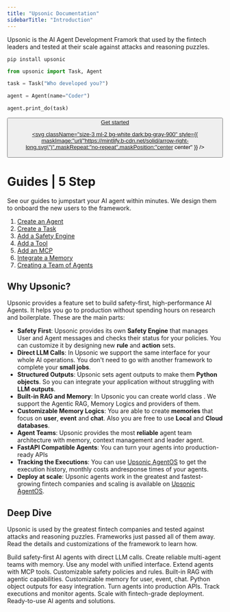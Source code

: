 ```yaml
---
title: "Upsonic Documentation"
sidebarTitle: "Introduction"
---
```


Upsonic is the AI Agent Development Framork that used by the fintech leaders and tested at their scale against attacks and reasoning puzzles.

```shellscript
pip install upsonic
```

```python
from upsonic import Task, Agent

task = Task("Who developed you?")

agent = Agent(name="Coder")

agent.print_do(task)
```

<a href="/get-started/quickstart">
<button type="button" className="px-5 flex items-center font-medium text-sm rounded-full py-2 shadow-sm text-white dark:text-gray-900 bg-primary-dark dark:bg-primary-light hover:opacity-[0.9] hover:bg-primary justify-center">
Get started

<svg className="size-3 ml-2 bg-white dark:bg-gray-900" style={{ maskImage:"url(\"https://mintlify.b-cdn.net/solid/arrow-right-long.svg\")",maskRepeat:"no-repeat",maskPosition:"center center" }} />

</button>

</a>



# Guides | 5 Step
See our guides to jumpstart your AI agent within minutes. We design them to onboard the new users to the framework.


1. [Create an Agent](https://docs.upsonic.ai/guides/1_create_a_task)
2. [Create a Task](https://docs.upsonic.ai/guides/2_create_an_agent)
3. [Add a Safety Engine](https://docs.upsonic.ai/guides/3_add_a_safety_engine)
4. [Add a Tool](https://docs.upsonic.ai/guides/4_add_a_tool)
5. [Add an MCP](https://docs.upsonic.ai/guides/5_add_an_mcp)
6. [Integrate a Memory](https://docs.upsonic.ai/guides/6_integrate_a_memory)
7. [Creating a Team of Agents](https://docs.upsonic.ai/guides/7_creating_a_team_of_agents)



## Why Upsonic?

Upsonic provides a feature set to build safety-first, high-performance AI Agents. It helps you go to production without spending hours on research and boilerplate. These are the main parts:

- **Safety First**: Upsonic provides its own **Safety Engine** that manages User and Agent messages and checks their status for your policies. You can customize it by designing new **rule** and **action** sets.
- **Direct LLM Calls**: In Upsonic we support the same interface for your whole AI operations. You don't need to go with another framework to complete your **small jobs**.
- **Structured Outputs**: Upsonic sets agent outputs to make them **Python objects**. So you can integrate your application without struggling with **LLM outputs**.
- **Built-in RAG and Memory**: In Upsonic you can create world class . We support the Agentic RAG, Memory Logics and providers of them.
- **Customizable Memory Logics**: You are able to create **memories** that focus on **user**, **event** and **chat**. Also you are free to use **Local** and **Cloud databases**.
- **Agent Teams**: Upsonic provides the most **reliable** agent team architecture with memory, context management and leader agent.
- **FastAPI Compatible Agents**: You can turn your agents into production-ready APIs
- **Tracking the Executions**: You can use <u>Upsonic AgentOS</u> to get the execution history, monthly costs andresponse times  of your agents.
- **Deploy at scale**: Upsonic agents work in the greatest and fastest-growing fintech companies and scaling is available on <u>Upsonic AgentOS</u>.



## Deep Dive

Upsonic is used by the greatest fintech companies and tested against attacks and reasoning puzzles. Frameworks just passed all of them away. Read the details and customizations of the framework to learn how.

<CardGroup cols={3}>
  <Card title="Agents" icon="robot" href="/agents">
    Build safety-first AI agents with direct LLM calls.
  </Card>
  <Card title="Teams" icon="users" href="/teams">
    Create reliable multi-agent teams with memory.
  </Card>
  <Card title="Models" icon="box" href="/models">
    Use any model with unified interface.
  </Card>
  <Card title="Tools" icon="wrench" href="/tools">
    Extend agents with MCP tools.
  </Card>
  <Card title="Safety Engine" icon="shield-check" href="/safety">
    Customizable safety policies and rules.
  </Card>
  <Card title="Knowledge Base" icon="database" href="/knowledge">
    Built-in RAG with agentic capabilities.
  </Card>
  <Card title="Memory" icon="lightbulb" href="/agents/memory">
    Customizable memory for user, event, chat.
  </Card>
  <Card title="Structured Outputs" icon="code" href="/outputs">
    Python object outputs for easy integration.
  </Card>
  <Card title="FastAPI Integration" icon="api" href="/api">
    Turn agents into production APIs.
  </Card>
  <Card title="AgentOS" icon="monitor" href="/agentos">
    Track executions and monitor agents.
  </Card>
  <Card title="Deployment" icon="rocket" href="/deployment">
    Scale with fintech-grade deployment.
  </Card>
  <Card title="Ecosystem" icon="network" href="/ecosystem">
    Ready-to-use AI agents and solutions.
  </Card>
</CardGroup>

## 

